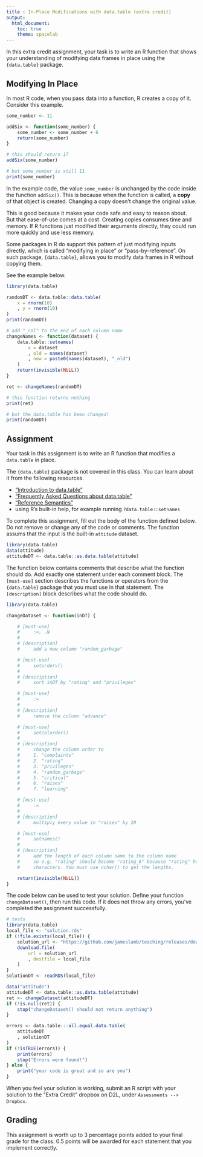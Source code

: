 ```yaml
---
title : In-Place Modifications with data.table (extra credit)
output:
  html_document:
    toc: true
    theme: spacelab
---
```


In this extra credit assignment, your task is to write an R function that shows your understanding of modifying data frames in place using the `{data.table}` package.

## Modifying In Place

In most R code, when you pass data into a function, R creates a copy of it. Consider this example.

```r
some_number <- 11

addSix <- function(some_number) {
    some_number <- some_number + 6
    return(some_number)
}

# this should return 17
addSix(some_number)

# but some_number is still 11
print(some_number)
```

In the example code, the value `some_number` is unchanged by the code inside the function `addSix()`. This is because when the function is called, a **copy** of that object is created. Changing a copy doesn't change the original value.

This is good because it makes your code safe and easy to reason about. But that ease-of-use comes at a cost. Creating copies consumes time and memory. If R functions just modified their arguments directly, they could run more quickly and use less memory.

Some packages in R do support this pattern of just modifying inputs directly, which is called "modifying in place" or "pass-by-reference". On such package, `{data.table}`, allows you to modify data frames in R without copying them.

See the example below.

```r
library(data.table)

randomDT <- data.table::data.table(
    x = rnorm(10)
    , y = rnorm(10)
)
print(randomDT)

# add "_col" to the end of each column name
changeNames <- function(dataset) {
    data.table::setnames(
        x = dataset
        , old = names(dataset)
        , new = paste0(names(dataset), "_old")
    )
    return(invisible(NULL))
}

ret <- changeNames(randomDT)

# this function returns nothing
print(ret)

# but the data.table has been changed!
print(randomDT)
```

## Assignment

Your task in this assignment is to write an R function that modifies a `data.table` in place.

The `{data.table}` package is not covered in this class. You can learn about it from the following resources.

* ["Introduction to data.table"](https://cran.r-project.org/web/packages/data.table/vignettes/datatable-intro.html)
* ["Frequently Asked Questions about data.table"](https://cran.r-project.org/web/packages/data.table/vignettes/datatable-faq.html)
* ["Reference Semantics"](https://cran.r-project.org/web/packages/data.table/vignettes/datatable-reference-semantics.html)
* using R's built-in help, for example running `?data.table::setnames`

To complete this assignment, fill out the body of the function defined below. Do not remove or change any of the code or comments. The function assums that the input is the built-in `attitude` dataset.

```r
library(data.table)
data(attitude)
attitudeDT <- data.table::as.data.table(attitude)
```

The function below contains comments that describe what the function should do. Add exactly one statement under each comment block. The `[must-use]` section describes the functions or operators from the `{data.table}` package that you must use in that statement. The `[description]` block describes what the code should do.

```r
library(data.table)

changeDataset <- function(inDT) {

    # [must-use]
    #     :=, .N
    #
    # [description]
    #     add a new column "random_garbage"

    # [must-use]
    #     setorderv()
    #
    # [description]
    #     sort inDT by "rating" and "privileges"

    # [must-use]
    #     :=
    #
    # [description]
    #     remove the column "advance"

    # [must-use]
    #     setcolorder()
    #
    # [description]
    #     change the column order to
    #     1. "complaints"
    #     2. "rating"
    #     3. "privileges"
    #     4. "random_garbage"
    #     5. "critical"
    #     6. "raises"
    #     7. "learning"

    # [must-use]
    #     :=
    #
    # [description]
    #     multiply every value in "raises" by 20

    # [must-use]
    #     setnames()
    #
    # [description]
    #     add the length of each column name to the column name
    #     so e.g. "rating" should become "rating_6" because "rating" has 6
    #     characters. You must use nchar() to get the lengths.

    return(invisible(NULL))
}
```

The code below can be used to test your solution. Define your function `changeDataset()`, then run this code. If it does not throw any errors, you've completed the assignment successfully.

```r
# tests
library(data.table)
local_file <- "solution.rds"
if (!file.exists(local_file)) {
    solution_url <- "https://github.com/jameslamb/teaching/releases/download/mu_rprog/extra-credit-solution.rds"
    download.file(
        url = solution_url
        , destfile = local_file
    )
}
solutionDT <- readRDS(local_file)

data("attitude")
attitudeDT <- data.table::as.data.table(attitude)
ret <- changeDataset(attitudeDT)
if (!is.null(ret)) {
    stop("changeDataset() should not return anything")
}

errors <- data.table:::all.equal.data.table(
    attitudeDT
    , solutionDT
)
if (!isTRUE(errors)) {
    print(errors)
    stop("Errors were found!")
} else {
    print("your code is great and so are you")
}
```

When you feel your solution is working, submit an R script with your solution to the "Extra Credit" dropbox on D2L, under `Assessments --> Dropbox`.

## Grading

This assignment is worth up to 3 percentage points added to your final grade for the class. 0.5 points will be awarded for each statement that you implement correctly.
